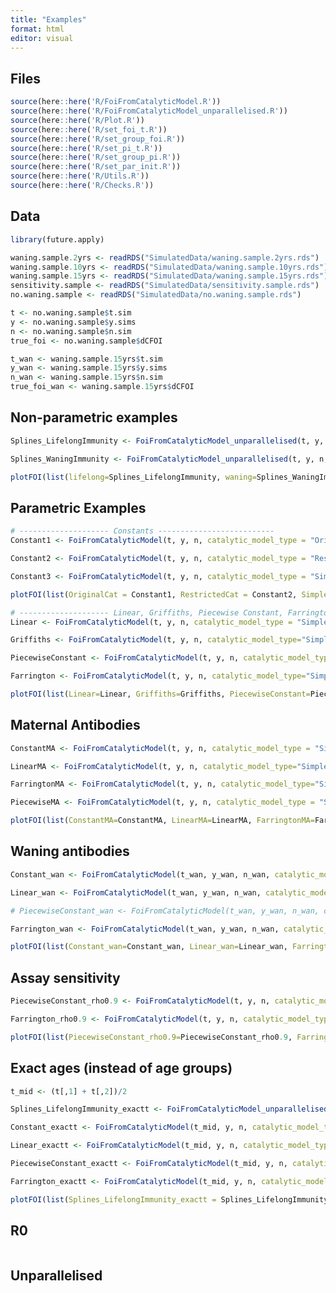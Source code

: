 ```yaml
---
title: "Examples"
format: html
editor: visual
---
```


## Files
```r
source(here::here('R/FoiFromCatalyticModel.R'))
source(here::here('R/FoiFromCatalyticModel_unparallelised.R'))
source(here::here('R/Plot.R'))
source(here::here('R/set_foi_t.R'))
source(here::here('R/set_group_foi.R'))
source(here::here('R/set_pi_t.R'))
source(here::here('R/set_group_pi.R'))
source(here::here('R/set_par_init.R'))
source(here::here('R/Utils.R'))
source(here::here('R/Checks.R'))
```

## Data
```r
library(future.apply)

waning.sample.2yrs <- readRDS("SimulatedData/waning.sample.2yrs.rds")
waning.sample.10yrs <- readRDS("SimulatedData/waning.sample.10yrs.rds")
waning.sample.15yrs <- readRDS("SimulatedData/waning.sample.15yrs.rds")
sensitivity.sample <- readRDS("SimulatedData/sensitivity.sample.rds")
no.waning.sample <- readRDS("SimulatedData/no.waning.sample.rds")

t <- no.waning.sample$t.sim
y <- no.waning.sample$y.sims
n <- no.waning.sample$n.sim
true_foi <- no.waning.sample$dCFOI

t_wan <- waning.sample.15yrs$t.sim
y_wan <- waning.sample.15yrs$y.sims
n_wan <- waning.sample.15yrs$n.sim
true_foi_wan <- waning.sample.15yrs$dCFOI
```

## Non-parametric examples
```r
Splines_LifelongImmunity <- FoiFromCatalyticModel_unparallelised(t, y, n, catalytic_model_type = "SimpleCatalytic", foi_functional_form = "Splines", boot_num=1)

Splines_WaningImmunity <- FoiFromCatalyticModel_unparallelised(t, y, n, catalytic_model_type = "WaningImmunity", foi_functional_form = "Splines", boot_num=1, model_fixed_params = list(w=1/15))

plotFOI(list(lifelong=Splines_LifelongImmunity, waning=Splines_WaningImmunity), from=0, to=60, true_foi = list(foi=true_foi, t=t))
```

## Parametric Examples
```r
# -------------------- Constants --------------------------
Constant1 <- FoiFromCatalyticModel(t, y, n, catalytic_model_type = "OriginalCatalytic", foi_functional_form = "Constant")

Constant2 <- FoiFromCatalyticModel(t, y, n, catalytic_model_type = "RestrictedCatalytic", foi_functional_form = "Constant", model_fixed_params = list(k=0.9, l=0.9), lower=0, upper=1)

Constant3 <- FoiFromCatalyticModel(t, y, n, catalytic_model_type = "SimpleCatalytic", foi_functional_form = "Constant", lower = 0, upper = 1)

plotFOI(list(OriginalCat = Constant1, RestrictedCat = Constant2, SimpleCat = Constant3), from=0, to=60, confint = TRUE, true_foi = list(foi=true_foi, t=t))

# -------------------- Linear, Griffiths, Piecewise Constant, Farrington  --------------------------
Linear <- FoiFromCatalyticModel(t, y, n, catalytic_model_type = "SimpleCatalytic_NegativeCorrected", foi_functional_form = "Linear", boot_num=2, lower=c(-0.1, 0), upper=c(0.1,0.2)) # linear is sensitive to bounds!

Griffiths <- FoiFromCatalyticModel(t, y, n, catalytic_model_type="SimpleCatalytic", foi_functional_form = "Griffiths", lower=c(-1, -400), upper=c(0,0), model_fixed_params = list(tau=1), boot_num=2) # sensitive to bounds

PiecewiseConstant <- FoiFromCatalyticModel(t, y, n, catalytic_model_type="SimpleCatalytic", foi_functional_form = "PiecewiseConstant", model_fixed_params = list(upper_cutoffs = c(5,10,60)), boot_num=2)

Farrington <- FoiFromCatalyticModel(t, y, n, catalytic_model_type="SimpleCatalytic", foi_functional_form = "Farringtons", boot_num=2, lower=c(0, 0, 0)) # put in lower bounds

plotFOI(list(Linear=Linear, Griffiths=Griffiths, PiecewiseConstant=PiecewiseConstant, Farrington=Farrington), from=0, to=60, true_foi = list(foi=true_foi, t=t))
```

## Maternal Antibodies
```r
ConstantMA <- FoiFromCatalyticModel(t, y, n, catalytic_model_type = "SimpleCatalytic", foi_functional_form = "Constant", lower = 0, upper = 1, tau=1, boot_num=2)

LinearMA <- FoiFromCatalyticModel(t, y, n, catalytic_model_type="SimpleCatalytic_NegativeCorrected", foi_functional_form = "Linear", tau=1, lower=c(-0.006, 0), upper=c(0.001,0.2), boot_num=2)

FarringtonMA <- FoiFromCatalyticModel(t, y, n, catalytic_model_type="SimpleCatalytic", foi_functional_form = "Farringtons", lower = c(0,0,0), upper=c(1,1,1), tau=1, boot_num=2) # sensitive to bounds

PiecewiseMA <- FoiFromCatalyticModel(t, y, n, catalytic_model_type = "SimpleCatalytic", foi_functional_form = "PiecewiseConstant", tau=1, model_fixed_params = list(upper_cutoffs = c(5,10,60)), boot_num=2)

plotFOI(list(ConstantMA=ConstantMA, LinearMA=LinearMA, FarringtonMA=FarringtonMA, PiecewiseMA=PiecewiseMA), from=0, to=60, true_foi = list(foi=true_foi, t=t))
```
## Waning antibodies
```r
Constant_wan <- FoiFromCatalyticModel(t_wan, y_wan, n_wan, catalytic_model_type = "WaningImmunity", foi_functional_form = "Constant", model_fixed_params = list(w=1/15), lower=0, upper = 1, boot_num=2)

Linear_wan <- FoiFromCatalyticModel(t_wan, y_wan, n_wan, catalytic_model_type = "WaningImmunity", foi_functional_form = "Linear", model_fixed_params = list(w=1/15), lower=c(-0.1, 0), upper = c(0, 0.3), boot_num=2)

# PiecewiseConstant_wan <- FoiFromCatalyticModel(t_wan, y_wan, n_wan, catalytic_model_type="WaningImmunity", foi_functional_form = "PiecewiseConstant", model_fixed_params = list(upper_cutoffs = c(5,10,60), w=1/15), boot_num=2)

Farrington_wan <- FoiFromCatalyticModel(t_wan, y_wan, n_wan, catalytic_model_type="WaningImmunity", foi_functional_form = "Farringtons",model_fixed_params = list(w=1/15), boot_num=2, lower=c(0, 0, 0)) # put in lower bounds

plotFOI(list(Constant_wan=Constant_wan, Linear_wan=Linear_wan, Farrington_wan=Farrington_wan), from=0, to=60, true_foi = list(foi=true_foi_wan, t=t_wan))
```

## Assay sensitivity
```r
PiecewiseConstant_rho0.9 <- FoiFromCatalyticModel(t, y, n, catalytic_model_type="SimpleCatalytic", foi_functional_form = "PiecewiseConstant", model_fixed_params = list(upper_cutoffs = c(5,10,60)), rho=0.9, boot_num=2)

Farrington_rho0.9 <- FoiFromCatalyticModel(t, y, n, catalytic_model_type="SimpleCatalytic", foi_functional_form = "Farringtons", lower=c(0, 0, 0), rho=0.9, boot_num=2) # put in lower bounds

plotFOI(list(PiecewiseConstant_rho0.9=PiecewiseConstant_rho0.9, Farrington_rho0.9=Farrington_rho0.9), from=0, to=60, true_foi = list(foi=true_foi, t=t))
```
## Exact ages (instead of age groups)
```r
t_mid <- (t[,1] + t[,2])/2

Splines_LifelongImmunity_exactt <- FoiFromCatalyticModel_unparallelised(t_mid, y, n, catalytic_model_type = "SimpleCatalytic", foi_functional_form = "Splines")

Constant_exactt <- FoiFromCatalyticModel(t_mid, y, n, catalytic_model_type = "SimpleCatalytic", foi_functional_form = "Constant", lower = 0, upper = 1)

Linear_exactt <- FoiFromCatalyticModel(t_mid, y, n, catalytic_model_type = "SimpleCatalytic_NegativeCorrected", foi_functional_form = "Linear", boot_num=2, lower=c(-0.1, 0), upper=c(0.1,0.2)) # linear is sensitive to bounds!

PiecewiseConstant_exactt <- FoiFromCatalyticModel(t_mid, y, n, catalytic_model_type="SimpleCatalytic", foi_functional_form = "PiecewiseConstant", model_fixed_params = list(upper_cutoffs = c(5,10,60)))

Farrington_exactt <- FoiFromCatalyticModel(t_mid, y, n, catalytic_model_type="SimpleCatalytic", foi_functional_form = "Farringtons", lower=c(0, 0, 0)) # put in lower bounds

plotFOI(list(Splines_LifelongImmunity_exactt = Splines_LifelongImmunity_exactt, Constant_exactt = Constant_exactt, Linear_exactt = Linear_exactt, PiecewiseConstant_exact=PiecewiseConstant_exactt, Farrington_exactt=Farrington_exactt), from=0, to=60, confint = TRUE, true_foi = list(foi=true_foi, t=t))

```
## R0
```r

```

## Unparallelised

```r

```
